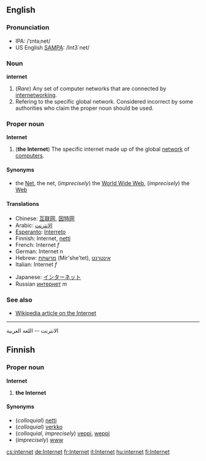 ==English==
===Pronunciation===
*IPA: /ˈɪntəˌnet/
*US English [[SAMPA]]: /Int3`net/

===Noun===
'''internet'''

#(''Rare'') Any set of computer networks that are connected by [[internetworking]].
#Refering to the specific global network. Considered incorrect by some authorities who claim the proper noun should be used.

===Proper noun===
'''Internet'''

#('''the Internet''') The specific internet made up of the global [[network]] of [[computer]]s.

====Synonyms====
*the [[Net]], the net, (''imprecisely'') the [[World Wide Web]], (''imprecisely'') the [[Web]]

====Translations====
{{top}}
*Chinese: [[互联网]], [[因特网]]
*Arabic:  [[ الإنترنت ]]
*[[Esperanto]]: [[Interreto]]
*Finnish: Internet, [[netti]]
*French: Internet ''f''
*German: Internet ''n''
*Hebrew: [[מרשתת]] (Mir'she'tet), [[אינטרנט]]
*Italian: Internet ''f''
{{mid}}
*Japanese: [[インターネット]]
*Russian [[интернет]] ''m''
{{bottom}}

===See also===
*[[w:Internet|Wikipedia article on the Internet]]

----
الانترنت -- اللغة العربية

==Finnish==

===Proper noun===
'''Internet'''

# '''the Internet'''

====Synonyms====
*(''colloquial'') [[netti]]
*(''colloquial'') [[verkko]]
*(''colloquial'', ''imprecisely'') [[veppi]], [[weppi]]
*(''imprecisely'') [[www]]

[[cs:internet]]
[[de:Internet]]
[[fr:Internet]]
[[it:Internet]]
[[hu:internet]]
[[fi:Internet]]
